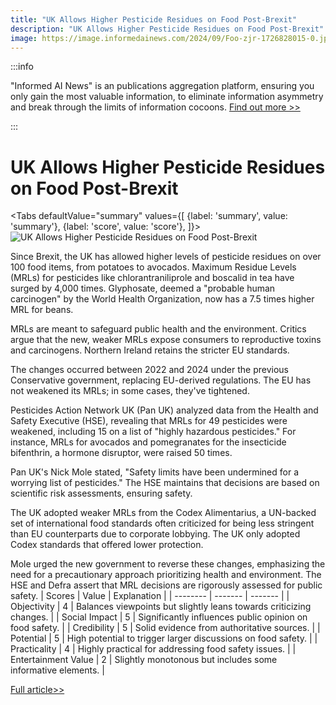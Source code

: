```yaml
---
title: "UK Allows Higher Pesticide Residues on Food Post-Brexit"
description: "UK Allows Higher Pesticide Residues on Food Post-Brexit"
image: https://image.informedainews.com/2024/09/Foo-zjr-1726828015-0.jpg
---
```



:::info

"Informed AI News" is an publications aggregation platform, ensuring you only gain the most valuable information, to eliminate information asymmetry and break through the limits of information cocoons.  [Find out more >>](/)

:::

# UK Allows Higher Pesticide Residues on Food Post-Brexit


<Tabs
	defaultValue="summary"
	values={[
	{label: 'summary', value: 'summary'},
	{label: 'score', value: 'score'},
]}>
<TabItem value="summary">
<img
  src="https://image.informedainews.com/2024/09/Foo-zjr-1726828015-0.jpg"
  alt="UK Allows Higher Pesticide Residues on Food Post-Brexit"
/>



Since Brexit, the UK has allowed higher levels of pesticide residues on over 100 food items, from potatoes to avocados. Maximum Residue Levels (MRLs) for pesticides like chlorantraniliprole and boscalid in tea have surged by 4,000 times. Glyphosate, deemed a "probable human carcinogen" by the World Health Organization, now has a 7.5 times higher MRL for beans.

MRLs are meant to safeguard public health and the environment. Critics argue that the new, weaker MRLs expose consumers to reproductive toxins and carcinogens. Northern Ireland retains the stricter EU standards.

The changes occurred between 2022 and 2024 under the previous Conservative government, replacing EU-derived regulations. The EU has not weakened its MRLs; in some cases, they've tightened.

Pesticides Action Network UK (Pan UK) analyzed data from the Health and Safety Executive (HSE), revealing that MRLs for 49 pesticides were weakened, including 15 on a list of "highly hazardous pesticides." For instance, MRLs for avocados and pomegranates for the insecticide bifenthrin, a hormone disruptor, were raised 50 times.

Pan UK's Nick Mole stated, "Safety limits have been undermined for a worrying list of pesticides." The HSE maintains that decisions are based on scientific risk assessments, ensuring safety.

The UK adopted weaker MRLs from the Codex Alimentarius, a UN-backed set of international food standards often criticized for being less stringent than EU counterparts due to corporate lobbying. The UK only adopted Codex standards that offered lower protection.

Mole urged the new government to reverse these changes, emphasizing the need for a precautionary approach prioritizing health and environment. The HSE and Defra assert that MRL decisions are rigorously assessed for public safety.
</TabItem>
<TabItem value="score">
	| Scores     | Value   | Explanation |
	| -------- | ------- | ------- |
	| Objectivity  | 4    | Balances viewpoints but slightly leans towards criticizing changes.    |
	| Social Impact | 5     | Significantly influences public opinion on food safety.    |
	| Credibility    | 5    | Solid evidence from authoritative sources.    |
	| Potential    | 5    | High potential to trigger larger discussions on food safety.    |
	| Practicality    | 4    | Highly practical for addressing food safety issues.    |
	| Entertainment Value    | 2    | Slightly monotonous but includes some informative elements.    |
</TabItem>
</Tabs>

[Full article>>](https://www.theguardian.com/environment/2024/sep/19/revealed-far-higher-pesticide-residues-allowed-on-food-since-brexit)
